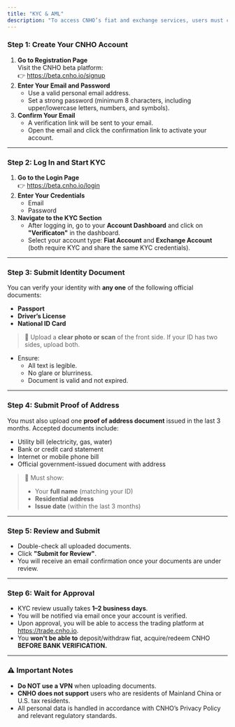 ```yaml
---
title: "KYC & AML"
description: "To access CNHO’s fiat and exchange services, users must complete identity verification (KYC). This guide walks you through the full process—from email registration to submitting your ID and proof of address."
---
```


### **Step 1: Create Your CNHO Account**

1. **Go to Registration Page**\
   Visit the CNHO beta platform:\
   👉 https://beta.cnho.io/signup
2. **Enter Your Email and Password**
   - Use a valid personal email address.
   - Set a strong password (minimum 8 characters, including upper/lowercase letters, numbers, and symbols).
3. **Confirm Your Email**
   - A verification link will be sent to your email.
   - Open the email and click the confirmation link to activate your account.

---

### **Step 2: Log In and Start KYC**

1. **Go to the Login Page**\
   👉 https://beta.cnho.io/login
2. **Enter Your Credentials**
   - Email
   - Password
3. **Navigate to the KYC Section**
   - After logging in, go to your **Account Dashboard** and click on **"Verificaton"** in the dashboard.
   - Select your account type: **Fiat Account** and **Exchange Account** (both require KYC and share the same KYC credentials).

---

### **Step 3: Submit Identity Document**

You can verify your identity with **any one** of the following official documents:

- **Passport**
- **Driver’s License**
- **National ID Card**

> 📸 Upload a **clear photo or scan** of the front side. If your ID has two sides, upload both.

- Ensure:
  - All text is legible.
  - No glare or blurriness.
  - Document is valid and not expired.

---

### **Step 4: Submit Proof of Address**

You must also upload one **proof of address document** issued in the last 3 months. Accepted documents include:

- Utility bill (electricity, gas, water)
- Bank or credit card statement
- Internet or mobile phone bill
- Official government-issued document with address

> 📎 Must show:
>
> - Your **full name** (matching your ID)
> - **Residential address**
> - **Issue date** (within the last 3 months)

---

### **Step 5: Review and Submit**

- Double-check all uploaded documents.
- Click **"Submit for Review"**.
- You will receive an email confirmation once your documents are under review.

---

### **Step 6: Wait for Approval**

- KYC review usually takes **1–2 business days**.
- You will be notified via email once your account is verified.
- Upon approval, you will be able to access the trading platform at https://trade.cnho.io.
- You **won't be able to** deposit/withdraw fiat, acquire/redeem CNHO **BEFORE BANK VERIFICATION.**

---

### ⚠️ Important Notes

- **Do NOT use a VPN** when uploading documents.
- **CNHO does not support** users who are residents of Mainland China or U.S. tax residents.
- All personal data is handled in accordance with CNHO’s Privacy Policy and relevant regulatory standards.